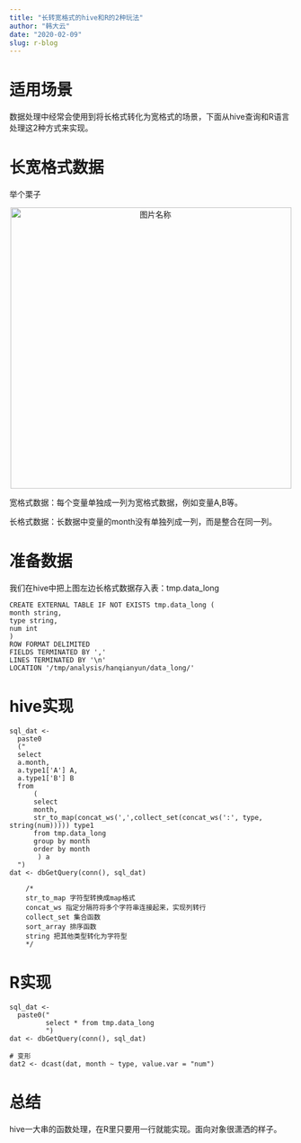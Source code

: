 ```yaml
---
title: "长转宽格式的hive和R的2种玩法"
author: "韩大云"
date: "2020-02-09"
slug: r-blog
---
```


# 适用场景

数据处理中经常会使用到将长格式转化为宽格式的场景，下面从hive查询和R语言处理这2种方式来实现。

# 长宽格式数据

举个栗子

<div align=center> <img src="http://123.56.15.24:4567/uploads/longtowide.png" width = "500" height = "500" alt="图片名称" align=center>

<div align=left>
<div align=left>

宽格式数据：每个变量单独成一列为宽格式数据，例如变量A,B等。

长格式数据：长数据中变量的month没有单独列成一列，而是整合在同一列。

# 准备数据

我们在hive中把上图左边长格式数据存入表：tmp.data_long

```
CREATE EXTERNAL TABLE IF NOT EXISTS tmp.data_long (
month string,
type string,
num int
)
ROW FORMAT DELIMITED
FIELDS TERMINATED BY ','
LINES TERMINATED BY '\n'
LOCATION '/tmp/analysis/hanqianyun/data_long/'
```

# hive实现

```
sql_dat <- 
  paste0
  ("
  select  
  a.month,  
  a.type1['A'] A, 
  a.type1['B'] B
  from    
      (
      select 
      month,
      str_to_map(concat_ws(',',collect_set(concat_ws(':', type, string(num))))) type1  
      from tmp.data_long
      group by month
      order by month
       ) a
  ")
dat <- dbGetQuery(conn(), sql_dat)

    /*
    str_to_map 字符型转换成map格式
    concat_ws 指定分隔符将多个字符串连接起来，实现列转行
    collect_set 集合函数
    sort_array 排序函数
    string 把其他类型转化为字符型
    */
```

# R实现

```
sql_dat <- 
  paste0("
         select * from tmp.data_long
         ")
dat <- dbGetQuery(conn(), sql_dat)

# 变形
dat2 <- dcast(dat, month ~ type, value.var = "num")
```

# 总结

hive一大串的函数处理，在R里只要用一行就能实现。面向对象很潇洒的样子。
